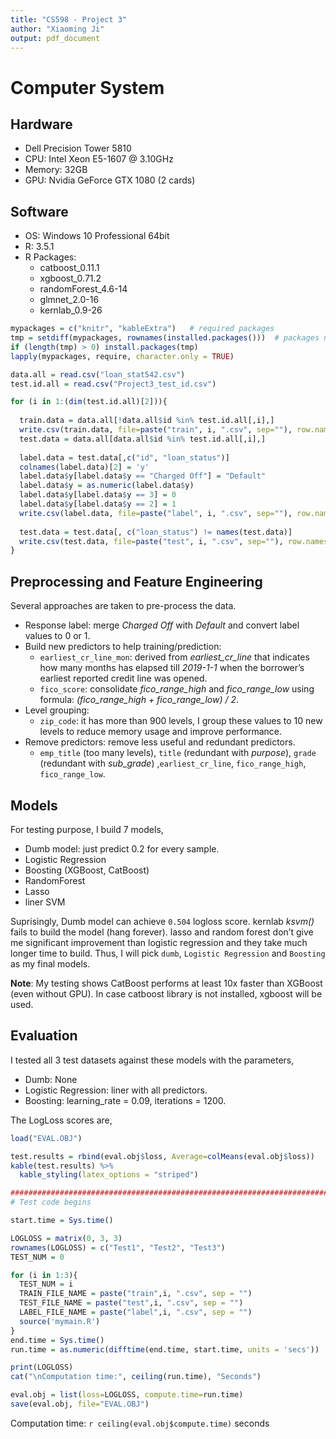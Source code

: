 ```yaml
---
title: "CS598 - Project 3"
author: "Xiaoming Ji"
output: pdf_document
---
```

# Computer System

## Hardware
- Dell Precision Tower 5810
- CPU: Intel Xeon E5-1607 @ 3.10GHz
- Memory: 32GB
- GPU: Nvidia GeForce GTX 1080 (2 cards)

## Software
- OS: Windows 10 Professional 64bit
- R: 3.5.1
- R Packages:
    - catboost_0.11.1
    - xgboost_0.71.2
    - randomForest_4.6-14
    - glmnet_2.0-16
    - kernlab_0.9-26

```r
mypackages = c("knitr", "kableExtra")   # required packages
tmp = setdiff(mypackages, rownames(installed.packages()))  # packages need to be installed
if (length(tmp) > 0) install.packages(tmp)
lapply(mypackages, require, character.only = TRUE)
```


```r
data.all = read.csv("loan_stat542.csv")
test.id.all = read.csv("Project3_test_id.csv")

for (i in 1:(dim(test.id.all)[2])){
  
  train.data = data.all[!data.all$id %in% test.id.all[,i],]
  write.csv(train.data, file=paste("train", i, ".csv", sep=""), row.names = FALSE)
  test.data = data.all[data.all$id %in% test.id.all[,i],]
  
  label.data = test.data[,c("id", "loan_status")]
  colnames(label.data)[2] = 'y'
  label.data$y[label.data$y == "Charged Off"] = "Default"
  label.data$y = as.numeric(label.data$y)
  label.data$y[label.data$y == 3] = 0
  label.data$y[label.data$y == 2] = 1
  write.csv(label.data, file=paste("label", i, ".csv", sep=""), row.names = FALSE)
  
  test.data = test.data[, c("loan_status") != names(test.data)]
  write.csv(test.data, file=paste("test", i, ".csv", sep=""), row.names = FALSE)
}
```

## Preprocessing and Feature Engineering

Several approaches are taken to pre-process the data.

- Response label: merge *Charged Off* with *Default* and convert label values to 0 or 1.
- Build new predictors to help training/prediction: 
    - `earliest_cr_line_mon`: derived from *earliest_cr_line* that indicates how many months has elapsed till *2019-1-1* when the borrower's earliest reported credit line was opened.
    - `fico_score`: consolidate *fico_range_high* and *fico_range_low* using formula: *(fico_range_high + fico_range_low) / 2*.
- Level grouping: 
    - `zip_code`: it has more than 900 levels, I group these values to 10 new levels to reduce memory usage and improve performance.
- Remove predictors: remove less useful and redundant predictors.
    - `emp_title` (too many levels), `title` (redundant with *purpose*), `grade` (redundant with *sub_grade*) ,`earliest_cr_line`, `fico_range_high`, `fico_range_low`.

## Models

For testing purpose, I build 7 models,

- Dumb model: just predict 0.2 for every sample.
- Logistic Regression
- Boosting (XGBoost, CatBoost)
- RandomForest
- Lasso
- liner SVM

Suprisingly, Dumb model can achieve `0.504` logloss score. kernlab *ksvm()* fails to build the model (hang forever).  lasso and random forest don't give me significant improvement than logistic regression and they take much longer time to build. Thus, I will pick `dumb`, `Logistic Regression` and `Boosting` as my final models. 

**Note**: My testing shows CatBoost performs at least 10x faster than XGBoost (even without GPU). In case catboost library is not installed, xgboost will be used.

## Evaluation

I tested all 3 test datasets against these models with the parameters,

- Dumb: None
- Logistic Regression: liner with all predictors.
- Boosting: learning_rate = 0.09, iterations = 1200.

The LogLoss scores are,

```r
load("EVAL.OBJ")

test.results = rbind(eval.obj$loss, Average=colMeans(eval.obj$loss))
kable(test.results) %>%
  kable_styling(latex_options = "striped")
```

```r
#########################################################################
# Test code begins

start.time = Sys.time()

LOGLOSS = matrix(0, 3, 3)
rownames(LOGLOSS) = c("Test1", "Test2", "Test3")
TEST_NUM = 0

for (i in 1:3){
  TEST_NUM = i
  TRAIN_FILE_NAME = paste("train",i, ".csv", sep = "")
  TEST_FILE_NAME = paste("test",i, ".csv", sep = "")
  LABEL_FILE_NAME = paste("label",i, ".csv", sep = "")
  source('mymain.R')
}
end.time = Sys.time()
run.time = as.numeric(difftime(end.time, start.time, units = 'secs'))

print(LOGLOSS)
cat("\nComputation time:", ceiling(run.time), "Seconds")

eval.obj = list(loss=LOGLOSS, compute.time=run.time)
save(eval.obj, file="EVAL.OBJ")
```

Computation time: `r ceiling(eval.obj$compute.time)` seconds